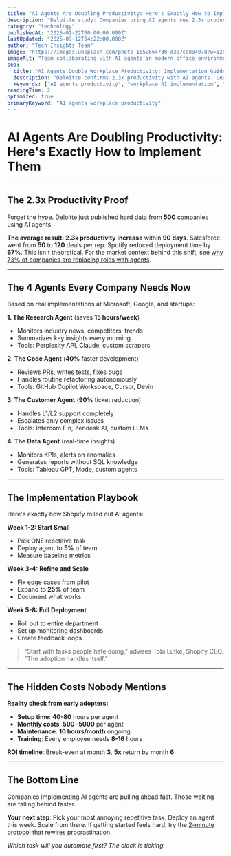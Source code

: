 ```yaml
---
title: "AI Agents Are Doubling Productivity: Here's Exactly How to Implement Them"
description: "Deloitte study: Companies using AI agents see 2.3x productivity gains. Step-by-step implementation guide from companies already doing it. Real numbers, real results."
category: "technology"
publishedAt: "2025-01-22T00:00:00.000Z"
lastUpdated: "2025-09-12T04:22:00.000Z"
author: "Tech Insights Team"
image: "https://images.unsplash.com/photo-1552664730-d307ca884978?w=1200&h=630&fit=crop"
imageAlt: "Team collaborating with AI agents in modern office environment"
seo:
  title: "AI Agents Double Workplace Productivity: Implementation Guide 2025"
  description: "Deloitte confirms 2.3x productivity with AI agents. Learn the exact implementation strategy from companies already seeing results."
  keywords: ["AI agents productivity", "workplace AI implementation", "AI productivity gains", "AI agents how to"]
readingTime: 2
optimized: true
primaryKeyword: "AI agents workplace productivity"
---
```


# AI Agents Are Doubling Productivity: Here's Exactly How to Implement Them

---

## The 2.3x Productivity Proof

Forget the hype. Deloitte just published hard data from **500** companies using AI agents.

**The average result: 2.3x productivity increase** within **90 days**. Salesforce went from **50** to **120** deals per rep. Spotify reduced deployment time by **67%**. This isn't theoretical. For the market context behind this shift, see [why 73% of companies are replacing roles with agents](/technology/ai-agents-revolution-13-billion-market-taking-over-2025).

---

## The 4 Agents Every Company Needs Now

Based on real implementations at Microsoft, Google, and startups:

**1. The Research Agent** (saves **15 hours/week**)
- Monitors industry news, competitors, trends
- Summarizes key insights every morning
- Tools: Perplexity API, Claude, custom scrapers

**2. The Code Agent** (**40%** faster development)
- Reviews PRs, writes tests, fixes bugs
- Handles routine refactoring autonomously
- Tools: GitHub Copilot Workspace, Cursor, Devin

**3. The Customer Agent** (**90%** ticket reduction)
- Handles L1/L2 support completely
- Escalates only complex issues
- Tools: Intercom Fin, Zendesk AI, custom LLMs

**4. The Data Agent** (real-time insights)
- Monitors KPIs, alerts on anomalies
- Generates reports without SQL knowledge
- Tools: Tableau GPT, Mode, custom agents

---

## The Implementation Playbook

Here's exactly how Shopify rolled out AI agents:

**Week 1-2: Start Small**
- Pick ONE repetitive task
- Deploy agent to **5%** of team
- Measure baseline metrics

**Week 3-4: Refine and Scale**
- Fix edge cases from pilot
- Expand to **25%** of team
- Document what works

**Week 5-8: Full Deployment**
- Roll out to entire department
- Set up monitoring dashboards
- Create feedback loops

> "Start with tasks people hate doing," advises Tobi Lütke, Shopify CEO. "The adoption handles itself."

---

## The Hidden Costs Nobody Mentions

**Reality check from early adopters:**
- **Setup time**: **40-80** hours per agent
- **Monthly costs**: **$500-$5000** per agent
- **Maintenance**: **10 hours/month** ongoing
- **Training**: Every employee needs **8-16** hours

**ROI timeline**: Break-even at month **3**, **5x** return by month **6**.

---

## The Bottom Line

Companies implementing AI agents are pulling ahead fast. Those waiting are falling behind faster.

**Your next step**: Pick your most annoying repetitive task. Deploy an agent this week. Scale from there. If getting started feels hard, try the [2-minute protocol that rewires procrastination](/psychology/the-psychology-behind-why-we-procrastinate-even-when-we-know).

*Which task will you automate first? The clock is ticking.*
